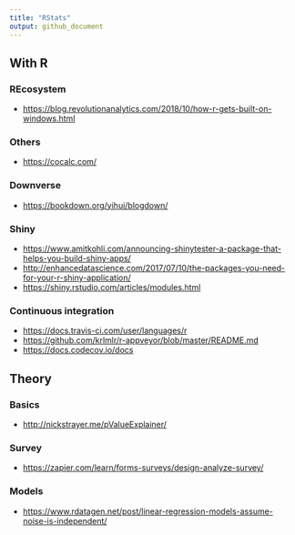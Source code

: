 ```yaml
---
title: "RStats"
output: github_document
---
```



## With R

### REcosystem

+ <https://blog.revolutionanalytics.com/2018/10/how-r-gets-built-on-windows.html>

### Others

+ <https://cocalc.com/>




### Downverse

+ <https://bookdown.org/yihui/blogdown/>


### Shiny

+ <https://www.amitkohli.com/announcing-shinytester-a-package-that-helps-you-build-shiny-apps/>
+ <http://enhancedatascience.com/2017/07/10/the-packages-you-need-for-your-r-shiny-application/>
+ <https://shiny.rstudio.com/articles/modules.html>


### Continuous integration

+ <https://docs.travis-ci.com/user/languages/r>
+ <https://github.com/krlmlr/r-appveyor/blob/master/README.md>
+ <https://docs.codecov.io/docs>

## Theory

### Basics

+ <http://nickstrayer.me/pValueExplainer/>

### Survey

+ <https://zapier.com/learn/forms-surveys/design-analyze-survey/>

### Models

+ <https://www.rdatagen.net/post/linear-regression-models-assume-noise-is-independent/>


